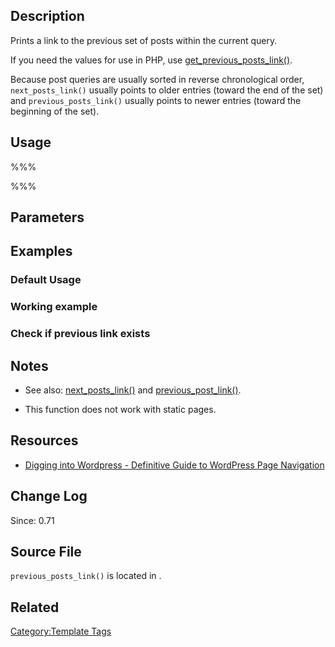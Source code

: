 {{Languages|
{{en|Function Reference/previous_posts_link}}
{{ja|テンプレートタグ/previous_posts_link}}
}}
== Description ==

Prints a link to the previous set of posts within the current query.

If you need the values for use in PHP, use [[Function Reference/get_previous_posts_link|get_previous_posts_link()]].

Because post queries are usually sorted in reverse chronological order, <tt>next_posts_link()</tt> usually points to older entries (toward the end of the set) and <tt>previous_posts_link()</tt> usually points to newer entries (toward the beginning of the set).

== Usage ==

%%% <?php previous_posts_link( $label ); ?> %%%

== Parameters ==

{{Parameter|$label|string|The link text.|optional|'&laquo; Previous Page'}}

== Examples  ==

===Default Usage===

 <?php previous_posts_link(); ?>

=== Working example ===

 <?php previous_posts_link( '&laquo; Newer Entries' ); ?>

=== Check if previous link exists ===

 <?php if( get_previous_posts_link() ) :
 
 previous_posts_link( '&laquo; Newer Entries' );
 
 endif; ?>

== Notes ==

* See also: [[Template Tags/next_posts_link|next_posts_link()]] and [[Template Tags/previous_post_link|previous_post_link()]].

* This function does not work with static pages.

==Resources==
* [http://digwp.com/2009/08/wordpress-page-navigation/ Digging into Wordpress - Definitive Guide to WordPress Page Navigation]

== Change Log ==
Since: 0.71

== Source File ==

<tt>previous_posts_link()</tt> is located in {{Trac|wp-includes/link-template.php}}.

== Related ==

{{Pagination}}

{{Tag Footer}}

[[Category:Template Tags]]